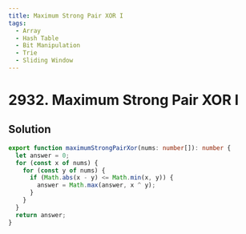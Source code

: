 ```yaml
---
title: Maximum Strong Pair XOR I
tags:
  - Array
  - Hash Table
  - Bit Manipulation
  - Trie
  - Sliding Window
---
```


# 2932. Maximum Strong Pair XOR I

<Badges>
  <LevelBadge level="easy" />
  <TopicBadge name="Array" slug="array" />
  <TopicBadge name="Hash Table" slug="hash-table" />
  <TopicBadge name="Bit Manipulation" slug="bit-manipulation" />
  <TopicBadge name="Trie" slug="trie" />
  <TopicBadge name="Sliding Window" slug="sliding-window" />
</Badges>

## Solution

```typescript filename="solution.ts" copy
export function maximumStrongPairXor(nums: number[]): number {
  let answer = 0;
  for (const x of nums) {
    for (const y of nums) {
      if (Math.abs(x - y) <= Math.min(x, y)) {
        answer = Math.max(answer, x ^ y);
      }
    }
  }
  return answer;
}
```

<ProblemLink
  codingSite="leetcode"
  href="https://leetcode.com/problems/maximum-strong-pair-xor-i"
  title="Maximum Strong Pair XOR I"
/>
